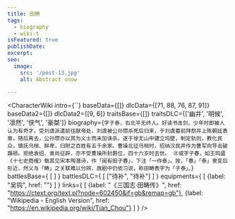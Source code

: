 ```yaml
---
title: 田畴
tags:
  - biography
  - wiki-t
isFeatured: true
publishDate: 
excerpt: 
seo:
  image:
    src: '/post-13.jpg'
    alt: Abstract snow

---
```



<CharacterWiki
  intro={``}
  baseData={[]}
  dlcData={[71, 88, 76, 87, 91]}
  baseData2={[]}
  dlcData2={[9, 6]}
  traitsBase={[]}
  traitsDLC={['幽并', '明候', '凛然', '侠气', '豪桀']}
  biography={`字子泰，右北平无终人。好读书击剑，少年时即被人认为有奇才。受刘虞派遣前往献帝处，刘虞被公孙瓒杀死后归来，于刘虞墓前拜祭并上陈朝廷表章，随后离去，公孙瓒亦以其为义士而未加诛杀。遂于徐无山中建立坞壁，制定轨则，教化民众，镇抚乌桓、鲜卑，归附之百姓有五千余家。曹操北征乌桓时，招纳汉民并作为曹军向导击破蹋顿。拒绝袁绍、袁尚征辟，亦不受曹操所封爵位，四十六岁时去世。
  ㊟或字子春，如王鸣盛《十七史商榷》载其见宋本陶潜诗，作「闻有田子春」，下注「一作泰」。按，「春」「泰」隶变后形近，然义与「畴」之关联难以分辨，故剧中仍依习说，称田畴表字为「子泰」。`}
  battlesBase={
    [
    ]
  }
  battlesDLC={
    [
      ["待补", "待补"]
    ]
  }
  equipments={
    [
      {label: "吴钩", href: ""}
    ]
  }
  links={
    [
      {label: "《三国志·田畴传》", href: "https://ctext.org/text.pl?node=602450&if=gb&remap=gb"},
      {label: "Wikipedia - English Version", href: "https://en.wikipedia.org/wiki/Tian_Chou"}
    ]
  }
/>